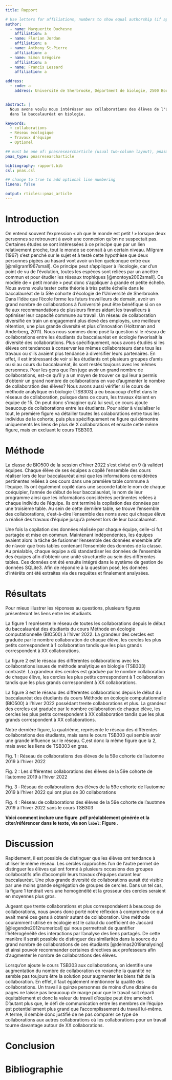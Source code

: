 ```yaml
---
title: Rapport

# Use letters for affiliations, numbers to show equal authorship (if applicable) and to indicate the corresponding author
author:
  - name: Marguerite Duchesne
    affiliation: a
  - name: Florian Jordan
    affiliation: a
  - name: Anthony St-Pierre
    affiliation: a
  - name: Simon Grégoire
    affiliation: a
  - name: Francis Lessard
    affiliation: a

address:
  - code: a
    address: Université de Sherbrooke, Départment de biologie, 2500 Boulevard de l'Université, Sherbrooke, Québec, J1K 2R1


abstract: |
  Nous avons voulu nous intérésser aux collaborations des élèves de l'Université de Sherbrooke lors de travaux d'équipe pendant leur parcours 
  dans le baccalauréat en biologie. 

keywords:
  - collaborations
  - Réseau écologique
  - Travaux d'équipe
  - Optionel

## must be one of: pnasresearcharticle (usual two-column layout), pnasmathematics (one column layout), or pnasinvited (invited submissions only)
pnas_type: pnasresearcharticle

bibliography: rapport.bib
csl: pnas.csl

## change to true to add optional line numbering
lineno: false

output: rticles::pnas_article
---
```


# Introduction  

On entend souvent l'expression « ah que le monde est petit ! » lorsque deux personnes se retrouvent à avoir une connexion qu'on ne suspectait pas. Certaines études se sont intéressées à ce principe que par un lien relativement proche, tout le monde se connait à un certain niveau. Milgram (1967) s'est penché sur le sujet et à testé cette hypothèse que deux personnes pigées au hasard vont avoir un lien quelconque entre eux [@milgram1967small]. Ce principe peut s'appliquer à l'écologie, car d'un point de vu de l'évolution, toutes les espèces sont reliées par un ancêtre commun et pour étudier les réseaux trophiques [@montoya2002small]. Ce modèle de « petit monde » peut donc s'appliquer à grande et petite échelle. 
Nous avons voulu tester cette théorie à très petite échelle dans le baccalauréat de la 59e cohorte d'écologie de l'Université de Sherbrooke. Dans l’idée que l’école forme les futurs travailleurs de demain, avoir un grand nombre de collaborations à l’université peut être bénéfique si on se fie aux recommandations de plusieurs firmes aidant les travailleurs à optimiser leur capacité commune au travail. Un réseau de collaboration diversifié en train un engagement plus élevé des employés, une meilleure rétention, une plus grande diversité et plus d’innovation (Holtzman and Anderberg, 2011). Nous nous sommes donc posé la question si le réseau de collaborations entre les étudiants du baccalauréat en écologie favorisait la diversité des collaborations. Plus spécifiquement, nous avons étudiés si les élèves ont tendances à conserver les mêmes collaborateurs dans tous les travaux ou s'ils avaient plus tendance à diversifier leurs partenaires. En effet, il est intéressant de voir si les étudiants ont plusieurs groupes d'amis ou si au cours du baccalauréat, ils sont restés toujours avec les mêmes personnes. Pour les gens que l’on juge avoir un grand nombre de collaborations, est-ce qu’il y a un moyen de trouver ce qui leur a permis d’obtenir un grand nombre de collaborations en vue d’augmenter le nombre de collaboration des élèves? Nous avons aussi vérifier si le cours de méthode analytique en biologie (TSB303) a eu beaucoup d'effet dans le réseaux de collaboration, puisque dans ce cours, les travaux étaient en équipe de 15. On peut donc s'imaginer qu'à lui seul, ce cours ajoute beaucoup de collaborations entre les étudiants. 
Pour aider à visulaliser le tout, le première figure va détailler toutes les colaborations entre tous les individus de la cohorte, puis plus spécifiquement ne figure qui démontre uniquements les liens de plus de X collaborations et ensuite cette même figure, mais en excluant le cours TSB303.

# Méthode  

La classe de BIO500 de la session d'hiver 2022 s'est divisé en 9 (à valider) équipes. Chaque élève de ses équipes a copilé l'ensemble des cours réaliser lors de leur baccalauréat ainsi que les informations considérées pertinentes reliées à ces cours dans une première table commune à l'équipe. Ils ont également copilé dans une seconde table le nom de chaque coéquipier, l'année de début de leur baccalauréat, le nom de leur programme ainsi que les informations considérées pertinentes reliées à chaque individu de l'équipe. Ils ont terminé la copilation des données par une troisième table. Au sein de cette dernière table, se trouve l'ensemble des collaborations, c'est-à-dire l'ensemble des noms avec qui chaque élève a réalisé des travaux d'équipe jusqu'à présent lors de leur baccalauréat. 

Une fois la copilation des données réalisée par chaque équipe, celle-ci fut partagée et mise en commun. Maintenant indépendentes, les équipes avaient alors la tâche de fusionner l'ensemble des données ensemble afin de n'avoir que trois tables contenant l'ensemble des données de la classe. Au préalable, chaque équipe a dû standardiser les données de l'ensemble des équipes afin d'obtenir une unité structurelle au sein des différentes tables. Ces données ont été ensuite intégré dans le système de gestion de données SQLite3. Afin de répondre à la question posé, les données d'intérêts ont été extraites via des requêtes et finalement analysées.


# Résultats  

Pour mieux illustrer les réponses au questions, plusieurs figures présenteront les liens entre les étudiants.

La figure 1 représente le réseau de toutes les collaborations depuis le début du baccalauréat des étudiants du cours Méthode en écologie computationnelle (BIO500) à l’hiver 2022. La grandeur des cercles est graduée par le nombre collaboration de chaque élève, les cercles les plus petits correspondent à 1 collaboration tandis que les plus grands correspondent à XX collaborations.

La figure 2 est le réseau des différentes collaborations avec les collaborations issues de méthode analytique en biologie (TSB303) contrasté. La grandeur des cercles est graduée par le nombre collaboration de chaque élève, les cercles les plus petits correspondent à 1 collaboration tandis que les plus grands correspondent à XX collaborations.

La figure 3 est le réseau des différentes collaborations depuis le début du baccalauréat des étudiants du cours Méthode en écologie computationnelle (BIO500) à l’hiver 2022 possédant trente collaborations et plus. La grandeur des cercles est graduée par le nombre collaboration de chaque élève, les cercles les plus petits correspondent à XX collaboration tandis que les plus grands correspondent à XX collaborations.

Notre dernière figure, la quatrième, représente le réseau des différentes collaborations des étudiants, mais sans le cours TSB303 qui semble avoir une grande influence sur le réseau. C,est donc la même figure que la 2, mais avec les liens de TSB303 en gras.


Fig. 1 : Réseau de collaborations des élèves de la 59e cohorte de l'automne 2019 à l'hiver 2022

Fig. 2 : Les différentes collaborations des élèves de la 59e cohorte de l'automne 2019 à l'hiver 2022

Fig. 3 : Réseau de collaborations des élèves de la 59e cohorte de l'automne 2019 à l'hiver 2022 qui ont plus de 30 collaborations

Fig. 4 : Réseau de collaborations des élèves de la 59e cohorte de l'auotmne 2019 à l'hiver 2022 sans le cours TSB303

 

**Voici comment inclure une figure .pdf préalablement générée et la citer/référencer dans le texte, via son `label`: Figure \ref{fig:plot1}**. 

# Discussion 

Rapidement, il est possible de distinguer que les élèves ont tendance à utiliser le même réseau. Les cercles rapprochés l’un de l’autre permet de distinguer les élèves qui ont formé à plusieurs occasions des groupes collaboratifs afin d’accomplir leurs travaux d’équipes durant leur baccalauréat. Une plus grande diversité de collaborations aurait été visible par une moins grande ségrégation de groupes de cercles. Dans un tel cas, la figure 1 tendrait vers une homogénéité et la grosseur des cercles seraient en moyennes plus gros.

Jugeant que trente collaborations et plus correspondaient à beaucoup de collaborations, nous avons donc porté notre réflexion à comprendre ce qui avait mené ces gens à obtenir autant de collaboration. Une méthode couramment utilisé en écologie est le calcul du coefficient de Jaccard [@legendre2012numerical] qui nous permettrait de quantifier l’hétérogénéité des interactions par l’analyse des liens partagés. De cette manière il serait possible de distinguer des similarités dans la source du grand nombre de collaborations de ces étudiants [@delmas2019analysing] et ainsi pouvoir recommander certaines directives aux professeurs afin d’augmenter le nombre de collaborations des élèves.

Lorsqu’on ajoute le cours TSB303 aux collaborations, on identifie une augmentation du nombre de collaboration en revanche la quantité ne semble pas toujours être la solution pour augmenter les biens fait de la collaboration. En effet, il faut également mentionner la qualité des collaborations. Un travail à quinze personnes de moins d’une dizaine de pages ne laisse pas beaucoup de marge pour que le travail soit réparti équitablement et donc la valeur du travail d’équipe peut être amoindri. D’autant plus que, le défi de communication entre les membres de l’équipe est potentiellement plus grand que l’accomplissement du travail lui-même. À terme, il semble donc justifié de ne pas comparer ce type de collaborations aux autres collaborations où les collaborations pour un travail tourne davantage autour de XX collaborations.

# Conclusion  



\newpage
# Bibliographie{-}
